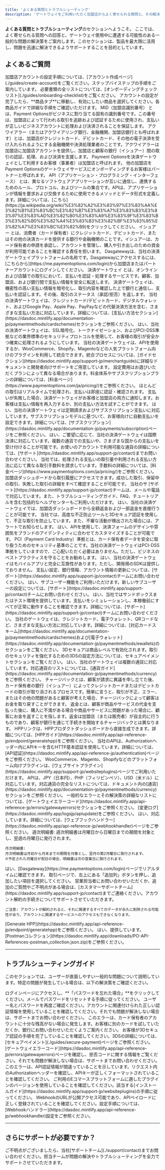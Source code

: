 ```yaml
---
title: 'よくある質問とトラブルシューティング'
description: 'ゲートウェイをご利用いただく加盟店からよく寄せられる質問と、その解決策をご紹介しています。'
---
```


**よくある質問とトラブルシューティング**のセクションへようこそ。
 ここでは、よく寄せられる質問への回答と、ゲートウェイ使用中に遭遇する可能性のある一般的な問題の解決策をご案内します。このセクションは、製品を最大限に活用し、問題を迅速に解決できるようサポートすることを目的としています。

## **よくあるご質問**

<Accordion title="はじめに">
  <Accordion title="加盟店アカウントの作成方法">
    加盟店アカウントの設定手順については、[アカウント作成ページ](./guides/create-account)をご覧ください。ステップバイステップの手順をご案内しています。
  </Accordion>

  <Accordion title="加盟店としてオンボーディングするために必要な書類は何ですか？">
    必要書類の全リストについては、[オンボーディングチェックリスト](./guides/onboarding-checklist)をご覧ください。
  </Accordion>

  <Accordion title="アカウントに商品を追加するにはどうすればよいですか？">
    アカウントの設定が完了したら、**商品タブ**に移動し、有効にしたい商品を選択してください。各商品ガイドで詳細な手順をご確認いただけます。
  </Accordion>

  <Accordion title="MIDとは何ですか？">
    MID（加盟店識別番号） とは、Payment Optionsがビジネスに割り当てる固有の識別番号です。この番号は、加盟店によって行われる取引を追跡および認証するために使用され、支払いが正しいビジネスアカウントに処理および決済されることを保証します。
  </Accordion>

  <Accordion title="アクワイアラーとは何ですか？">
    アクワイアラー（またはアクワイアリング銀行、金融機関、加盟店銀行とも呼ばれます）とは、加盟店がクレジットカード、デビットカード、その他の電子決済を受け入れられるようにする金融機関や決済処理業者のことです。アクワイアラーは加盟店に加盟店アカウントを提供し、加盟店と顧客の銀行（イシュアー）間の取引の認証、処理、および決済を支援します。
  </Accordion>

  <Accordion title="加盟店とは何ですか？">
    Payment Optionsを決済ゲートウェイとして利用するお客様（事業者）は加盟店と呼ばれます。
  </Accordion>

  <Accordion title="パートナー（リセラー）とは何ですか？">
    他の加盟店をPayment Optionsのゲートウェイサービスにオンボーディングするお客様はパートナーと呼ばれます。
  </Accordion>

  <Accordion title="APIとは何ですか？">
    API（アプリケーション・プログラミング・インターフェース） とは、異なるソフトウェアアプリケーションが互いに通信し、連携するためのルール、プロトコル、およびツールの集合です。APIは、アプリケーションが情報を要求および交換するために使用できるメソッドとデータ形式を定義します。詳細については、[こちら](https://ja.wikipedia.org/wiki/%E3%82%A2%E3%83%97%E3%83%AA%E3%82%B1%E3%83%BC%E3%82%B7%E3%83%A7%E3%83%B3%E3%83%97%E3%83%AD%E3%82%B0%E3%83%A9%E3%83%9F%E3%83%B3%E3%82%B0%E3%82%A4%E3%83%B3%E3%82%BF%E3%83%95%E3%82%A7%E3%83%BC%E3%82%B9)をクリックしてください。
  </Accordion>

  <Accordion title="イシュアーとは何ですか？">
    イシュアー とは、消費者（カード保有者）にクレジットカード、デビットカード、またはその他の決済カードを提供する銀行や金融機関のことです。イシュアーは、カード保有者の申請を承認し、アカウントを管理し、購入や引き出しのための資金が利用可能であることを確認する責任を担います。
  </Accordion>

  <Accordion title="Dasgatewayとは何ですか？">
    Dasgatewayは、当社の決済ゲートウェイプラットフォームの名称です。Dasgatewayにアクセスするには、[こちらから](https://me.paymentoptions.com/login)から加盟店またはパートナーアカウントにログインしてください。
  </Accordion>

  <Accordion title="決済ゲートウェイとは何ですか？">
    決済ゲートウェイ とは、オンラインおよび店舗での取引において、支払いを認証・処理するサービスです。顧客、加盟店、および銀行間で支払い情報を安全に転送します。
  </Accordion>

  <Accordion title="決済ゲートウェイはどのように機能しますか？">
    決済ゲートウェイは、機密性の高い支払い情報を暗号化し、取引内容を確認した上で銀行と通信し、支払いを認証します。その後、取引のステータス（承認/拒否）を返します。
  </Accordion>

  <Accordion title="ゲートウェイを利用してどのような支払い方法を受け付けられますか？">
    当社の決済ゲートウェイは、クレジットカード/デビットカード、デジタルウォレット、およびGoogle Pay、Apple Pay、PayPayなどの代替決済方法を含む、さまざまな支払い方法に対応しています。詳細については、[支払い方法セクション](https://dasdoc.mintlify.app/documentation-jp/paymentmethods/cardschemes)セクションをご参照ください。
  </Accordion>

  <Accordion title="支払い処理は安全ですか？">
    はい、当社の決済ゲートウェイは、SSL暗号化、トークナイゼーション、およびPCI-DSS準拠などの業界標準のセキュリティプロトコルを使用して、お客様の取引が安全かつ確実に処理されるようにしています。
  </Accordion>

  <Accordion title="決済ゲートウェイを自分のウェブサイトに統合するにはどうすればよいですか？">
    当社の決済ゲートウェイは、APIを使用するか、WooCommerce、Shopify、Magentoなどの人気プラットフォーム向けのプラグインを利用して統合できます。統合プロセスについては、[ガイドセクション](https://dasdoc.mintlify.app/support-jp/merchantguide)に詳細なドキュメントと開発者向けサポートをご用意しています。
  </Accordion>

  <Accordion title="決済ゲートウェイの利用に設定費用はかかりますか？">
    設定費用はお選びいただくプランによって異なる場合があります。料金体系やサブスクリプションプランの詳細については、[料金ページ](https://www.paymentoptions.com/ja/pricing/)をご参照ください。
  </Accordion>

  <Accordion title="支払いが処理されるまでにどれくらい時間がかかりますか？">
    ほとんどの取引はリアルタイムで処理され、支払いは即座に認証・確認されます。
  </Accordion>

  <Accordion title="支払いが失敗した場合はどうなりますか？">
    支払いが失敗した場合、決済ゲートウェイがお客様と加盟店の両方に通知します。お客様は支払い情報を再入力するか、別の支払い方法を試すことができます。
  </Accordion>

  <Accordion title="定期支払いやサブスクリプションに対応していますか？">
    はい、当社の決済ゲートウェイは定期請求およびサブスクリプション支払いに対応しています。サブスクリプションモデルに基づいて、お客様向けに自動支払いを設定できます。詳細については、[サブスクリプション](https://dasdoc.mintlify.app/documentation-jp/payments/subscription)ページをご参照ください。
  </Accordion>

  <Accordion title="国際決済を処理することはできますか？">
    はい、ご要望に応じて、当社の決済ゲートウェイは国際決済に対応しています。複数の通貨での支払いや、さまざまな国からの支払いを受け付けることが可能です。お使いのアカウントで利用可能な通貨の詳細については、[サポート](https://dasdoc.mintlify.app/support-jp/contact)までお問い合わせください。
  </Accordion>

  <Accordion title="決済ゲートウェイの利用にかかる費用は何ですか？">
    当社では、処理される支払いの取引量や利用される支払い方法に応じて異なる取引手数料を請求しています。手数料の詳細については、[料金ページ](https://www.paymentoptions.com/ja/pricing/)をご参照ください。
  </Accordion>

  <Accordion title="取引履歴を確認するにはどうすればよいですか？">
    加盟店ダッシュボードから取引履歴にアクセスできます。成功した取引、保留中の取引、失敗した取引の詳細をすべて確認することが可能です。
  </Accordion>

  <Accordion title="支払いに問題がある場合、どのようなサポートを受けられますか？">
    当社のサ [サポート](https://dasdoc.mintlify.app/support-jp/contact)チームは、メールや電話で対応しています。また、トラブルシューティングガイド、FAQ、チュートリアルを含む包括的なヘルプセンターもご利用いただけます。
  </Accordion>

  <Accordion title="決済ゲートウェイを通じて返金を行うことは可能ですか？">
    はい、当社の決済ゲートウェイでは、加盟店ダッシュボードから全額返金および一部返金を直接行うことが可能です。
  </Accordion>

  <Accordion title="顧客の支払いが安全であることをどのように確認できますか？">
    当社では、高度な不正防止ツールと3Dセキュア認証を使用して、不正な取引を防止しています。また、不審な活動が検出された場合には、アラートでお知らせします。
  </Accordion>

  <Accordion title="自分のウェブサイト用に決済フォームをカスタマイズできますか？">
    はい、APIを使用して、決済フォームのデザインや雰囲気をブランドのアイデンティティに合わせてカスタマイズすることが可能です。
  </Accordion>

  <Accordion title="PCI準拠とは何ですか？また、それについて心配する必要がありますか？">
    PCI（Payment Card Industry）準拠とは、カード保有者データを安全に取り扱うためのセキュリティ基準のことです。当社の決済ゲートウェイはPCI-DSS準拠をしていますので、ご心配いただく必要はありません。ただし、ビジネスのベストプラクティスを守ることをお勧めします。
  </Accordion>

  <Accordion title="モバイルアプリを通じて支払いを受け付けることはできますか？">
    はい、当社の決済ゲートウェイはモバイルアプリと完全に互換性があります。ただし、開発用のSDKは提供しておりません。
  </Accordion>

  <Accordion title="支払い設定やアカウント情報を更新するにはどうすればよいですか？">
    支払い設定、銀行情報、アカウント情報の更新については、[サポート](https://dasdoc.mintlify.app/support-jp/contact)チームにお問い合わせください。
  </Accordion>

  <Accordion title="加盟店ダッシュボードに複数ユーザーでアクセスすることはできますか？">
    はい、サブユーザー機能をご利用いただけます。新しいサブユーザーの設定については、[サポート](https://dasdoc.mintlify.app/support-jp/contact)チームにお問い合わせください。
  </Accordion>

  <Accordion title="本稼働前に決済ゲートウェイをテストすることはできますか？">
    はい、当社ではサンドボックスまたはテスト環境を提供しています。支払いをシミュレーションし、本稼働前にすべてが正常に動作することを確認できます。詳細については、[サポート](https://dasdoc.mintlify.app/support-jp/contact)チームにお問い合わせください。
  </Accordion>
</Accordion>

<Accordion title="決済処理">
  <Accordion title="ゲートウェイはどのような支払い方法に対応していますか？">
    当社のゲートウェイは、クレジットカード、電子ウォレット、QRコードなど、さまざまな支払い方法に対応しています。詳細については、[対応カードスキーム](https://dasdoc.mintlify.app/documentation-jp/paymentmethods/cardschemes)および[電子ウォレット](https://dasdoc.mintlify.app/documentation-jp/paymentmethods/ewallets)のセクションをご覧ください。
  </Accordion>

  <Accordion title="3Dセキュア（3DS）取引を有効にするにはどうすればよいですか？">
    3Dセキュアは商品レベルで有効化されます。取引のセキュリティを強化するための3DSの設定方法については、セキュアペイメントセクションをご覧ください。
  </Accordion>

  <Accordion title="複数通貨での支払いを処理できますか？">
    はい、当社のゲートウェイは複数の通貨に対応しています。対応通貨のリストについては、[通貨ガイド](https://dasdoc.mintlify.app/documentation-jp/paymentmethods/currency)をご参照ください。
  </Accordion>

  <Accordion title="チャージバックとは何ですか？">
    チャージバックとは、顧客が請求に異議を申し立てた後、カード保有者の銀行（イシュアー）によってクレジットカードまたはデビットカードの取引が取り消されるプロセスです。簡単に言うと、取引が不正、エラー、またはその他の問題があると顧客が考えた場合、チャージバックによって顧客はお金を取り戻すことができます。
  </Accordion>

  <Accordion title="返金とは何ですか？">
    返金とは、顧客が商品やサービスの代金を支払った後に、購入に不満がある場合や商品やサービスに問題があった場合に、顧客にお金を返すことを指します。返金は加盟店（または販売者）が自主的に行うものであり、顧客が銀行を通じて手続きを開始するチャージバックとは異なります。
  </Accordion>
</Accordion>

<Accordion title="技術的な統合">
  <Accordion title="HPP（ホステッドペイメントページ）リンクを生成するにはどうすればよいですか？">
    HPPリンクは、HPPプロダクトダッシュボードから直接生成できます。詳細については、[HPPガイド](https://dasdoc.mintlify.app/api-reference-jp/endpoint/generatehpp)をご参照ください。 
  </Accordion>

  <Accordion title="APIコールの認証要件は何ですか？">
    当社のAPIは、Authorizationヘッダー内にAPIキーを含むHTTP基本認証を使用しています。詳細については、[API認証](https://dasdoc.mintlify.app/api-reference-jp/authentication)ページをご参照ください。
  </Accordion>

  <Accordion title="Eコマースプラグインはどこでダウンロードできますか？">
    WooCommerce、Magento、Shopifyなどのプラットフォーム向けプラグインは、[ウェブサイトプラグイン](https://dasdoc.mintlify.app/support-jp/websiteplugins)ページでご利用いただけます。
  </Accordion>

  <Accordion title="APIはどの通貨に対応していますか？">
    APIは、JPY（日本円）、PHP（フィリピンペソ）、USD（米ドル）に対応しています。対応通貨の完全なリストについては、ドキュメント内の[通貨](https://dasdoc.mintlify.app/documentation-jp/paymentmethods/currency)セクションをご参照ください。
  </Accordion>

  <Accordion title="一般的なエラーコードとその解決方法は何ですか？">
    一般的なエラーとその解決策の詳細なリストについては、[ゲートウェイエラーコード](https://dasdoc.mintlify.app/api-reference-jp/errors/gatewayerrors)セクションをご参照ください。
  </Accordion>

  <Accordion title="APIの更新や変更はどこで確認できますか？">
    [変更ログ](https://dasdoc.mintlify.app/logsjp/apiupdate)をご参照ください。
  </Accordion>

  <Accordion title=" APIはウェブフックに対応していますか？">
    はい、対応しています。詳細については、[ウェブフックハンドラー](https://dasdoc.mintlify.app/api-reference-jp/webhookhandler)ページをご参照ください。
  </Accordion>
</Accordion>

<Accordion title="ゲートウェイ">
  <Accordion title="明細書はいつ発行されますか？">
    週次明細書:
    週次明細書は月曜日から日曜日までの期間を対象とし、翌週の月曜日に発行されます。

    月次明細書:
    月次明細書は月初から月末までの期間を対象とし、翌月の第2月曜日に発行されます。
    ※予定された月曜日が祝日の場合、明細書は次の営業日に発行されます。
  </Accordion>

  <Accordion title="取引をリアルタイムで確認することはできますか？">
    はい、[Dasgateway](https://me.paymentoptions.com/login)ページでリアルタイムに確認できます。
  </Accordion>

  <Accordion title="ゲートウェイに追加の列を追加するにはどうすればよいですか？">
    取引ページで、左上にある「追加列」ボタンを押し、追加したい項目を選択してください。
  </Accordion>

  <Accordion title="アカウントを解約するにはどうすればよいですか？">
    営業担当者にお問い合わせいただくか、追加のご質問やご不明点がある場合は、[カスタマーサポートチーム](https://dasdoc.mintlify.app/support-jp/contact)までご連絡ください。アカウント解約の手続きについてサポートさせていただきます。

    ご注意: アカウントが解約されると、それに関連するすべてのデータが永久に削除される可能性があり、アカウントに関連するサービスへのアクセスもできなくなります。
  </Accordion>
</Accordion>

<Accordion title="開発者向けツールおよびリソース">
  <Accordion title="統合のためのサンプルコードはどこで見つけられますか？">
    [Generate HPP](https://dasdoc.mintlify.app/api-reference-jp/endpoint/generatehpp)をご参照ください。
  </Accordion>

  <Accordion title="テスト用のPostmanコレクションを提供していますか？">
    はい、提供しています。[Postmanコレクション](https://dasdoc.mintlify.app/downloads/PO-API-References-postman_collection.json.zip)をご参照ください。
  </Accordion>
</Accordion>

***

## **トラブルシューティングガイド**

このセクションでは、ユーザーが直面しやすい一般的な問題について説明しています。特定の問題が発生している場合は、以下の解決策をご確認ください。

<Accordion title="アカウントの問題">
  <Accordion title="パスワードを忘れました。どうすればリセットできますか？">
    ログインページにアクセスし、**「パスワードを忘れた場合」**をクリックしてください。メールでパスワードをリセットする手順に従ってください。
  </Accordion>

  <Accordion title="「ログイン失敗」エラーが表示されるのはなぜですか？">
    ユーザー名とパスワードを再度ご確認ください。アカウントに関連付けられた正しい認証情報を使用していることを確認してください。それでも問題が解決しない場合は、サポートまでお問い合わせください。
  </Accordion>
</Accordion>

<Accordion title="決済エラー">
  <Accordion title="「残高不足」エラーとは何ですか？">
    このエラーは、カード保有者のアカウントに十分な残高がない場合に発生します。お客様に別のカードを試していただくか、銀行にお問い合わせいただくようご案内ください。
  </Accordion>

  <Accordion title="「3DS認証失敗」エラーを解決するにはどうすればよいですか？">
    お客様が3Dセキュア認証の手順を完了していることを確認してください。3DSの詳細については、[セキュアペイメント](./guides/secure-payment)ページをご参照ください。
  </Accordion>

  <Accordion title="取引が明確な理由なしに拒否されました。どうすればよいですか？">
    [ゲートウェイエラーコード](https://dasdoc.mintlify.app/api-reference-jp/errors/gatewayerrors)ページを確認し、拒否コードに関する情報をご覧ください。それでも問題が解決しない場合は、サポートまでお問い合わせください。
  </Accordion>
</Accordion>

<Accordion title="技術的な問題">
  <Accordion title="APIリクエストが401 Unauthorizedエラーを返しています。これはどういう意味ですか？">
    このエラーは、API認証情報が間違っていることを示しています。リクエスト内のAuthorizationヘッダーを確認し、APIキーが正しくフォーマットされていることを確認してください。
  </Accordion>

  <Accordion title="プラグインのインストールに失敗しました。どうすれば修正できますか？">
    ご利用のEコマースプラットフォームに適したプラグインのバージョンを使用していることを確認してください。該当する[インストールガイド](https://dasdoc.mintlify.app/support-jp/websiteplugins)の手順に従ってください。
  </Accordion>

  <Accordion title="Webhookイベントが受信されません。何を確認すればよいですか？">
    WebhookのURLが公開アクセス可能であり、APIペイロードに正しく登録されていることを確認してください。設定手順については、[Webhookハンドラー](https://dasdoc.mintlify.app/api-reference-jp/webhookhandler)設定をご参照ください。
  </Accordion>
</Accordion>

***

## **さらにサポートが必要ですか？**

<Card title="サポートへのお問い合わせ" icon="life-ring" href="/support/contact">
  ご不明点がございましたら、当社[サポートチーム](./support/contact)までお問い合わせください。担当チームが問題の解決やトラブルシューティングを全力でサポートさせていただきます。
</Card>